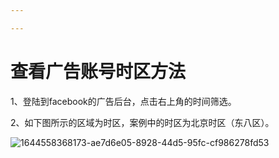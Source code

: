 ```yaml
---

---
```

# 查看广告账号时区方法
1、登陆到facebook的广告后台，点击右上角的时间筛选。

2、如下图所示的区域为时区，案例中的时区为北京时区（东八区）。

![1644558368173-ae7d6e05-8928-44d5-95fc-cf986278fd53](/images/63cb4f35_1644558368173-ae7d6e05-8928-44d5-95fc-cf986278fd53.png)

